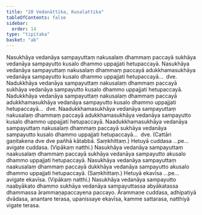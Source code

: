 ```yaml
---
title: "20 Vedanāttika, Kusalattika"
tableOfContents: false
sidebar:
  order: 14
type: "tipitaka"
basket: "ab"
---
```



<DynamicBreadcrumb />

<Division number="27">

<Paragraph number="89">
Nasukhāya vedanāya sampayuttaṃ nakusalaṃ dhammaṃ paccayā sukhāya vedanāya sampayutto kusalo dhammo uppajjati hetupaccayā. Nasukhāya vedanāya sampayuttaṃ nakusalaṃ dhammaṃ paccayā adukkhamasukhāya vedanāya sampayutto kusalo dhammo uppajjati hetupaccayā…  dve.
</Paragraph>

<Paragraph number="90">
Nadukkhāya vedanāya sampayuttaṃ nakusalaṃ dhammaṃ paccayā sukhāya vedanāya sampayutto kusalo dhammo uppajjati hetupaccayā. Nadukkhāya vedanāya sampayuttaṃ nakusalaṃ dhammaṃ paccayā adukkhamasukhāya vedanāya sampayutto kusalo dhammo uppajjati hetupaccayā…  dve.
</Paragraph>

<Paragraph number="91">
Naadukkhamasukhāya vedanāya sampayuttaṃ nakusalaṃ dhammaṃ paccayā adukkhamasukhāya vedanāya sampayutto kusalo dhammo uppajjati hetupaccayā. Naadukkhamasukhāya vedanāya sampayuttaṃ nakusalaṃ dhammaṃ paccayā sukhāya vedanāya sampayutto kusalo dhammo uppajjati hetupaccayā…  dve. (Cattāri gaṇitakena dve dve pañhā kātabbā. Saṃkhittaṃ.)
</Paragraph>

<Paragraph number="92">
Hetuyā cuddasa …pe…  avigate cuddasa. (Vipākaṃ natthi.)
</Paragraph>

</Division>
<Division number="28">

<Paragraph number="93">
Nasukhāya vedanāya sampayuttaṃ naakusalaṃ dhammaṃ paccayā sukhāya vedanāya sampayutto akusalo dhammo uppajjati hetupaccayā. Nasukhāya vedanāya sampayuttaṃ naakusalaṃ dhammaṃ paccayā dukkhāya vedanāya sampayutto akusalo dhammo uppajjati hetupaccayā. (Saṃkhittaṃ.)
</Paragraph>

<Paragraph number="94">
Hetuyā ekavīsa …pe…  avigate ekavīsa. (Vipākaṃ natthi.)
</Paragraph>

</Division>
<Division number="29">

<Paragraph number="95">
Nasukhāya vedanāya sampayutto naabyākato dhammo sukhāya vedanāya sampayuttassa abyākatassa dhammassa ārammaṇapaccayena paccayo.
</Paragraph>

<Paragraph number="96">
Ārammaṇe cuddasa, adhipatiyā dvādasa, anantare terasa, upanissaye ekavīsa, kamme sattarasa, natthiyā vigate terasa.
</Paragraph>
</Division>